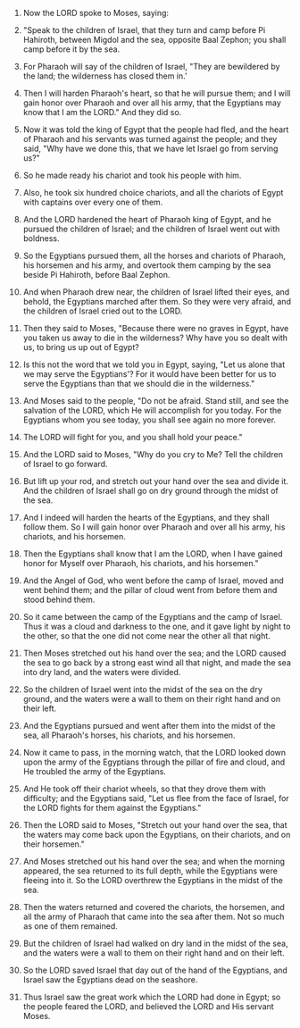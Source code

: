 
1. Now the LORD spoke to Moses, saying:

2. "Speak to the children of Israel, that they turn and camp before Pi Hahiroth, between Migdol and the sea, opposite Baal Zephon; you shall camp before it by the sea.

3. For Pharaoh will say of the children of Israel, "They are bewildered by the land; the wilderness has closed them in.'

4. Then I will harden Pharaoh's heart, so that he will pursue them; and I will gain honor over Pharaoh and over all his army, that the Egyptians may know that I am the LORD." And they did so.

5. Now it was told the king of Egypt that the people had fled, and the heart of Pharaoh and his servants was turned against the people; and they said, "Why have we done this, that we have let Israel go from serving us?"

6. So he made ready his chariot and took his people with him.

7. Also, he took six hundred choice chariots, and all the chariots of Egypt with captains over every one of them.

8. And the LORD hardened the heart of Pharaoh king of Egypt, and he pursued the children of Israel; and the children of Israel went out with boldness.

9. So the Egyptians pursued them, all the horses and chariots of Pharaoh, his horsemen and his army, and overtook them camping by the sea beside Pi Hahiroth, before Baal Zephon.

10. And when Pharaoh drew near, the children of Israel lifted their eyes, and behold, the Egyptians marched after them. So they were very afraid, and the children of Israel cried out to the LORD.

11. Then they said to Moses, "Because there were no graves in Egypt, have you taken us away to die in the wilderness? Why have you so dealt with us, to bring us up out of Egypt?

12. Is this not the word that we told you in Egypt, saying, "Let us alone that we may serve the Egyptians'? For it would have been better for us to serve the Egyptians than that we should die in the wilderness."

13. And Moses said to the people, "Do not be afraid. Stand still, and see the salvation of the LORD, which He will accomplish for you today. For the Egyptians whom you see today, you shall see again no more forever.

14. The LORD will fight for you, and you shall hold your peace."

15. And the LORD said to Moses, "Why do you cry to Me? Tell the children of Israel to go forward.

16. But lift up your rod, and stretch out your hand over the sea and divide it. And the children of Israel shall go on dry ground through the midst of the sea.

17. And I indeed will harden the hearts of the Egyptians, and they shall follow them. So I will gain honor over Pharaoh and over all his army, his chariots, and his horsemen.

18. Then the Egyptians shall know that I am the LORD, when I have gained honor for Myself over Pharaoh, his chariots, and his horsemen."

19. And the Angel of God, who went before the camp of Israel, moved and went behind them; and the pillar of cloud went from before them and stood behind them.

20. So it came between the camp of the Egyptians and the camp of Israel. Thus it was a cloud and darkness to the one, and it gave light by night to the other, so that the one did not come near the other all that night.

21. Then Moses stretched out his hand over the sea; and the LORD caused the sea to go back by a strong east wind all that night, and made the sea into dry land, and the waters were divided.

22. So the children of Israel went into the midst of the sea on the dry ground, and the waters were a wall to them on their right hand and on their left.

23. And the Egyptians pursued and went after them into the midst of the sea, all Pharaoh's horses, his chariots, and his horsemen.

24. Now it came to pass, in the morning watch, that the LORD looked down upon the army of the Egyptians through the pillar of fire and cloud, and He troubled the army of the Egyptians.

25. And He took off their chariot wheels, so that they drove them with difficulty; and the Egyptians said, "Let us flee from the face of Israel, for the LORD fights for them against the Egyptians."

26. Then the LORD said to Moses, "Stretch out your hand over the sea, that the waters may come back upon the Egyptians, on their chariots, and on their horsemen."

27. And Moses stretched out his hand over the sea; and when the morning appeared, the sea returned to its full depth, while the Egyptians were fleeing into it. So the LORD overthrew the Egyptians in the midst of the sea.

28. Then the waters returned and covered the chariots, the horsemen, and all the army of Pharaoh that came into the sea after them. Not so much as one of them remained.

29. But the children of Israel had walked on dry land in the midst of the sea, and the waters were a wall to them on their right hand and on their left.

30. So the LORD saved Israel that day out of the hand of the Egyptians, and Israel saw the Egyptians dead on the seashore.

31. Thus Israel saw the great work which the LORD had done in Egypt; so the people feared the LORD, and believed the LORD and His servant Moses.


